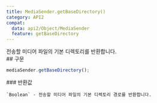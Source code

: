```yaml
---
title: MediaSender.getBaseDirectory()
category: API2
compat:
  data: api2/Object/MediaSender
  feature: getBaseDirectory
---
```


<Section>
  전송할 미디어 파일의 기본 디렉토리를 반환합니다.
</Section>
<Section>
  ## 구문

  ~~~js
  mediaSender.getBaseDirectory();
  ~~~

  <Section>
    ### 반환값

    `Boolean` - 전송할 미디어 파일의 기본 디렉토리 경로를 반환합니다.
  </Section>
</Section>